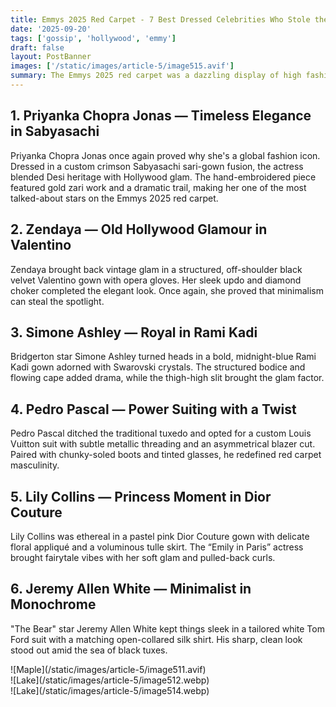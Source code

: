 ```yaml
---
title: Emmys 2025 Red Carpet - 7 Best Dressed Celebrities Who Stole the Spotlight
date: '2025-09-20'
tags: ['gossip', 'hollywood', 'emmy']
draft: false
layout: PostBanner
images: ['/static/images/article-5/image515.avif']
summary: The Emmys 2025 red carpet was a dazzling display of high fashion, bold statements, and unforgettable style moments. From classic elegance to avant-garde risks, here are the 7 best dressed celebrities at the Emmys 2025 who turned heads and dominated the fashion conversation
---
```


## 1. Priyanka Chopra Jonas — Timeless Elegance in Sabyasachi

Priyanka Chopra Jonas once again proved why she's a global fashion icon. Dressed in a custom crimson Sabyasachi sari-gown fusion, the actress blended Desi heritage with Hollywood glam. The hand-embroidered piece featured gold zari work and a dramatic trail, making her one of the most talked-about stars on the Emmys 2025 red carpet.

## 2. Zendaya — Old Hollywood Glamour in Valentino

Zendaya brought back vintage glam in a structured, off-shoulder black velvet Valentino gown with opera gloves. Her sleek updo and diamond choker completed the elegant look. Once again, she proved that minimalism can steal the spotlight.

## 3. Simone Ashley — Royal in Rami Kadi

Bridgerton star Simone Ashley turned heads in a bold, midnight-blue Rami Kadi gown adorned with Swarovski crystals. The structured bodice and flowing cape added drama, while the thigh-high slit brought the glam factor.

## 4. Pedro Pascal — Power Suiting with a Twist

Pedro Pascal ditched the traditional tuxedo and opted for a custom Louis Vuitton suit with subtle metallic threading and an asymmetrical blazer cut. Paired with chunky-soled boots and tinted glasses, he redefined red carpet masculinity.

## 5. Lily Collins — Princess Moment in Dior Couture

Lily Collins was ethereal in a pastel pink Dior Couture gown with delicate floral appliqué and a voluminous tulle skirt. The “Emily in Paris” actress brought fairytale vibes with her soft glam and pulled-back curls.

## 6. Jeremy Allen White — Minimalist in Monochrome

"The Bear" star Jeremy Allen White kept things sleek in a tailored white Tom Ford suit with a matching open-collared silk shirt. His sharp, clean look stood out amid the sea of black tuxes.

<div className="-mx-2 flex flex-wrap overflow-hidden xl:-mx-2">
  <div className="my-1 w-full overflow-hidden px-2 xl:my-1 xl:w-1/2 xl:px-2">
    ![Maple](/static/images/article-5/image511.avif)
  </div>
  <div className="my-1 w-full overflow-hidden px-2 xl:my-1 xl:w-1/2 xl:px-2">
    ![Lake](/static/images/article-5/image512.webp)
  </div>
  <div className="my-1 w-full overflow-hidden px-2 xl:my-1 xl:w-1/2 xl:px-2">
    ![Lake](/static/images/article-5/image514.webp)
  </div>
</div>
